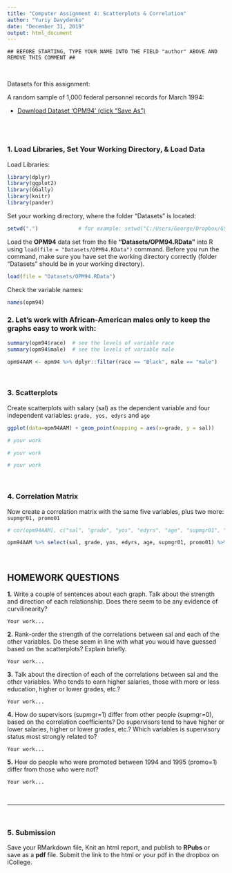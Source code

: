 ```yaml
---
title: "Computer Assignment 4: Scatterplots & Correlation"
author: "Yuriy Davydenko"
date: "December 31, 2019"
output: html_document
---
```


    ## BEFORE STARTING, TYPE YOUR NAME INTO THE FIELD "author" ABOVE AND REMOVE THIS COMMENT ##

<br>

Datasets for this assignment:

A random sample of 1,000 federal personnel records for March 1994:

* [Download Dataset 'OPM94' (click "Save As")](docs/OPM94.RData)


<br>
<br>

### 1. Load  Libraries, Set Your Working Directory, & Load Data

Load Libraries:
```r
library(dplyr)
library(ggplot2)
library(GGally)
library(knitr)
library(pander)
```

Set your working directory, where the folder "Datasets" is located:
```r
setwd(".")             # for example: setwd("C:/Users/George/Dropbox/GSU/4041_Spring2020/R")
```

Load the __OPM94__ data set from the file __"Datasets/OPM94.RData"__ into R using `load(file = "Datasets/OPM94.RData")` command. Before you run the command, make sure you have set the working directory correctly (folder "Datasets" should be in your working directory). 

```r
load(file = "Datasets/OPM94.RData")
```

Check the variable names:
```r
names(opm94)
```

### 2. Let's work with African-American males only to keep the graphs easy to work with:
```r
summary(opm94$race)  # see the levels of variable race
summary(opm94$male)  # see the levels of variable male

opm94AAM <- opm94 %>% dplyr::filter(race == "Black", male == "male")   # create a subset of data wher race == "Black", male == "male"
```


<br>


### 3. Scatterplots

Create scatterplots with salary (sal) as the dependent variable and four independent variables: `grade, yos, edyrs` and `age`

```r
ggplot(data=opm94AAM) + geom_point(mapping = aes(x=grade, y = sal))
```

```r
# your work
```

```r
# your work
```

```r
# your work
```


<br>

### 4. Correlation Matrix

Now create a correlation matrix with the same five variables, plus two more: `supmgr01, promo01`

```r
# cor(opm94AAM[, c("sal", "grade", "yos", "edyrs", "age", "supmgr01", "promo01")], use = "pairwise.complete.obs" ) %>% round(digits = 2)

opm94AAM %>% select(sal, grade, yos, edyrs, age, supmgr01, promo01) %>% cor(use = "pairwise.complete.obs") %>% round(digits = 2)

```


<br>

## HOMEWORK QUESTIONS

__1.__ Write a couple of sentences about each graph. Talk about the strength and direction of each relationship. Does there seem to be any evidence of curvilinearity?

    Your work...
    
    

__2.__ Rank-order the strength of the correlations between sal and each of the other variables. Do these seem in line with what you would have guessed based on the scatterplots? Explain briefly.

    Your work...
    
    

__3.__ Talk about the direction of each of the correlations between sal and the other variables. Who tends to earn higher salaries, those with more or less education, higher or lower grades, etc.?

    Your work...
    
__4.__ How do supervisors (supmgr=1) differ from other people (supmgr=0), based on the correlation coefficients? Do supervisors tend to have higher or lower salaries, higher or lower grades, etc.? Which variables is supervisory status most strongly related to?

    Your work...
    
    
__5.__ How do people who were promoted between 1994 and 1995 (promo=1) differ from those who were not?

    Your work...
    
    
    
    
</br>

*** 

</br>

### 5. Submission

Save your RMarkdown file, Knit an html report, and publish to __RPubs__ or save as a __pdf__ file. Submit the link to the html or your pdf in the dropbox on iCollege.
